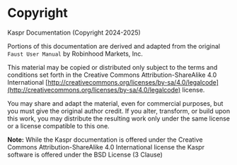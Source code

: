 # Copyright
Kaspr Documentation (Copyright 2024-2025)

Portions of this documentation are derived and adapted from the original `Faust User Manual` by Robinhood Markets, Inc.

This material may be copied or distributed only subject to the terms and conditions set forth in the Creative Commons Attribution-ShareAlike 4.0 International [http://creativecommons.org/licenses/by-sa/4.0/legalcode](http://creativecommons.org/licenses/by-sa/4.0/legalcode) license.

You may share and adapt the material, even for commercial purposes, but you must give the original author credit. If you alter, transform, or build upon this work, you may distribute the resulting work only under the same license or a license compatible to this one.

**Note:**
While the Kaspr documentation is offered under the Creative Commons Attribution-ShareAlike 4.0 International license the Kaspr software is offered under the BSD License (3 Clause)
